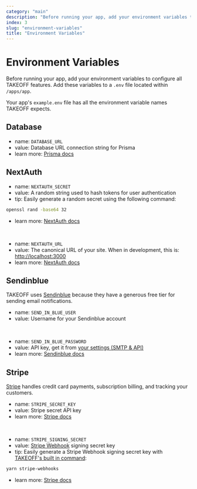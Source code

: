 ```yaml
---
category: "main"
description: "Before running your app, add your environment variables to configure all TAKEOFF features."
index: 3
slug: "environment-variables"
title: "Environment Variables"
---
```


# Environment Variables

Before running your app, add your environment variables to configure all TAKEOFF features. Add these variables to a `.env` file located within `/apps/app`.

Your app's `example.env` file has all the environment variable names TAKEOFF expects.

## Database

- name: `DATABASE_URL`
- value: Database URL connection string for Prisma
- learn more: [Prisma docs](https://www.prisma.io/docs/reference/database-reference/connection-urls#env)

## NextAuth

- name: `NEXTAUTH_SECRET`
- value: A random string used to hash tokens for user authentication
- tip: Easily generate a random secret using the following command:

```bash
openssl rand -base64 32
```

- learn more: [NextAuth docs](https://next-auth.js.org/configuration/options#nextauth_secret)

<br />

- name: `NEXTAUTH_URL`
- value: The canonical URL of your site. When in development, this is: [http://localhost:3000](http://localhost:3000)
- learn more: [NextAuth docs](https://next-auth.js.org/configuration/options#nextauth_url)

## Sendinblue

TAKEOFF uses [Sendinblue](https://www.sendinblue.com/) because they have a generous free tier for sending email notifications.

- name: `SEND_IN_BLUE_USER`
- value: Username for your Sendinblue account

<br />

- name: `SEND_IN_BLUE_PASSWORD`
- value: API key, get it from [your settings (SMTP & API)](https://account.sendinblue.com/advanced/api)
- learn more: [Sendinblue docs](https://developers.sendinblue.com/docs/send-a-transactional-email)

## Stripe

[Stripe](https://stripe.com/) handles credit card payments, subscription billing, and tracking your customers.

- name: `STRIPE_SECRET_KEY`
- value: Stripe secret API key
- learn more: [Stripe docs](https://stripe.com/docs/keys#obtain-api-keys)

<br />

- name: `STRIPE_SIGNING_SECRET`
- value: [Stripe Webhook](https://stripe.com/docs/api/webhook_endpoints) signing secret key
- tip: Easily generate a Stripe Webhook signing secret key with [TAKEOFF's built in command](https://docs.takeoff.com/scripts#stripe-webhooks):

```bash
yarn stripe-webhooks
```

- learn more: [Stripe docs](https://stripe.com/docs/api/webhook_endpoints)
